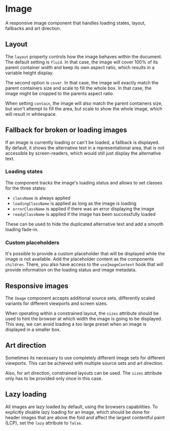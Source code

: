 
<Meta title="Docs/Image" />

# Image

A responsive image component that handles loading states, layout, fallbacks and
art direction.

## Layout

The `layout` property controls how the image behaves within the document. The
default setting is `fluid`. In that case, the image will cover 100% of its
parent container width and keep its own aspect ratio, which results in a
variable height display.

<Canvas>
  <Story id="components-image--fluid" />
</Canvas>

The second option is `cover`. In that case, the image will exactly match the
parent containers size and scale to fill the whole box. In that case, the image
might be cropped to the parents aspect ratio.

<Canvas>
  <Story id="components-image--fixed-cover" />
</Canvas>

When setting `contain`, the image will also match the parent containers size,
but won't attempt to fill the area, but scale to show the whole image, which
will result in whitespace.

<Canvas>
  <Story id="components-image--fixed-contain" />
</Canvas>

## Fallback for broken or loading images

If an image is currently loading or can't be loaded, a fallback is displayed. By
default, it shows the alternative text in a representational area, that is not
accessible by screen-readers, which would still just display the alternative
text.

<Canvas>
  <Story id="components-image--fallback" />
</Canvas>

### Loading states

The component tracks the image's loading status and allows to set classes for
the three states:

- `className` is always applied
- `loadingClassName` is applied as long as the image is loading
- `errorClassName` is applied if there was an error displaying the image
- `readyClassName` is applied if the image has been successfully loaded

These can be used to hide the duplicated alternative text and add a smooth
loading fade-in.

<Canvas>
  <Story id="components-image--fade-in" />
</Canvas>

### Custom placeholders

It's possible to provide a custom placeholder that will be displayed while the
image is not available. Add the placeholder content as the components
`children`. There, you also have access to the `useImageContext` hook that will
provide information on the loading status and image metadata.

<Canvas>
  <Story id="components-image--custom-placeholder" />
</Canvas>

<Canvas>
  <Story id="components-image--use-custom-placeholder" />
</Canvas>

## Responsive images

The `Image` component accepts additional source sets, differently scaled
variants for different viewports and screen sizes.

<Canvas>
  <Story id="components-image--responsive" />
</Canvas>

When operating within a constrained layout, the `sizes` attribute should be used
to hint the browser at which width the image is going to be displayed. This way,
we can avoid loading a too large preset when an image is displayed in a smaller
box.

<Canvas>
  <Story id="components-image--responsive-constrained" />
</Canvas>

## Art direction

Sometimes its necessary to use completely different image sets for different
viewports. This can be achieved with multiple source sets and art direction.

<Canvas>
  <Story id="components-image--art-direction" />
</Canvas>

Also, for art direction, constrained layouts can be used. The `sizes` attribute
only has to be provided only once in this case.

<Canvas>
  <Story id="components-image--art-direction-constrained" />
</Canvas>

## Lazy loading

All images are lazy loaded by default, using the browsers capabilities. To
explicitly disable lazy loading for an image, which should be done for header
images that are above the fold and affect the largest contentful paint (LCP),
set the `lazy` attribute to `false`.

<Canvas>
  <Story id="components-image--lazy-loading" />
</Canvas>
